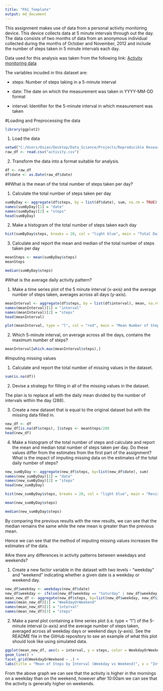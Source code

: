 ---
title: "PA1_Template"
output: md_document
---

This assignment makes use of data from a personal activity monitoring device. This device collects data at 5 minute intervals through out the day. The data consists of two months of data from an anonymous individual collected during the months of October and November, 2012 and include the number of steps taken in 5 minute intervals each day.

Data used for this analysis was taken from the following link: [Activity monitoring data](https://d396qusza40orc.cloudfront.net/repdata%2Fdata%2Factivity.zip)

The variables incuded in this dataset are:

* steps: Number of steps taking in a 5-minute interval 

* date: The date on which the measurement was taken in YYYY-MM-DD format

* interval: Identifier for the 5-minute interval in which measurement was taken

#Loading and Preprocessing the data

```{r}
library(ggplot2)
```

1. Load the data

```{r}
setwd("C:/Users/Osian/Desktop/Data_Science/Projects/Reproducible Research/Week 2")
raw_df <- read.csv("activity.csv")
```

2. Transform the data into a format suitable for analysis.

```{r}
df <- raw_df
df$date <- as.Date(raw_df$date)
```

##What is the mean of the total number of steps taken per day?

1. Calculate the total number of steps taken per day
```{r}
sumByDay <- aggregate(df$steps, by = list(df$date), sum, na.rm = TRUE)
names(sumByDay)[1] = "date"
names(sumByDay)[2] = "steps"
head(sumByDay)
```

2. Make a histogram of the total number of steps taken each day

```{r, fig.height=6, fig.width=8}
hist(sumByDay$steps, breaks = 20, col = "light blue", main = "Total Daily Steps")
```

3. Calculate and report the mean and median of the total number of steps taken per day

```{r}
meanSteps <- mean(sumByDay$steps)
meanSteps
```

```{r}
median(sumByDay$steps)
```

#What is the average daily activity pattern?

1. Make a time series plot of the 5 minute interval (x-axis) and the average number of steps taken, averages across all days (y-axis).

```{r}
meanInterval <- aggregate(df$steps, by = list(df$interval), mean, na.rm = TRUE)
names(meanInterval)[1] = "interval"
names(meanInterval)[2] = "steps"
head(meanInterval)
```
```{r, fig.height=6, fig.width=6}
plot(meanInterval, type = "l", col = "red", main = "Mean Number of Steps in an Interval")
```

2. Which 5-minute interval, on average across all the days, contains the maximum number of steps?

```{r}
meanInterval[which.max(meanInterval$steps),]
```

#Imputing missing values

1. Calculate and report the total number of missing values in the dataset.

```{r}
sum(is.na(df))
```

2. Devise a strategy for filling in all of the missing values in the dataset.

The plan is to replace all with the daily mean divided by the number of intervals within the day (288). 

3. Create a new dataset that is equal to the original dataset but with the missing data filled in.

```{r}
new_df <- df
new_df[is.na(df$steps), ]$steps <- meanSteps/288
head(new_df)
```

4. Make a histogram of the total number of steps and calculate and report the mean and median total number of steps taken per day. Do these values differ from the estimates from the first part of the assignment? What is the impact of imputing missing data on the estimates of the total daily number of steps?

```{r}
new_sumByDay <- aggregate(new_df$steps, by=list(new_df$date), sum)
names(new_sumByDay)[1] = "date"
names(new_sumByDay)[2] = "steps"
head(new_sumByDay)
```

```{r, fig.height=6, fig.width=8}
hist(new_sumByDay$steps, breaks = 20, col = "light blue", main = "Revised Total Daily Steps")
```

```{r}
mean(new_sumByDay$steps)
```

```{r}
median(new_sumByDay$steps)
```

By comparing the previous results with the new results, we can see that the median remains the same while the new mean is greater than the previous mean.  

Hence we can see that the method of imputing missing values increases the estimates of the data.

#Are there any differences in activity patterns between weekdays and weekends?

1. Create a new factor variable in the dataset with two levels - "weekday" and "weekend" indicating whether a given date is a weekday or weekend day.

```{r}
new_df$weekday <- weekdays(new_df$date)
new_df$weekday <- ifelse(new_df$weekday == "Saturday" | new_df$weekday == "Sunday", "Weekend", "Weekday")
mean_new_df <- aggregate(new_df$steps, by=list(new_df$weekday, new_df$interval), mean)
names(mean_new_df)[1] = "WeekdayOrWeekend"
names(mean_new_df)[2] = "interval"
names(mean_new_df)[3] = "steps"
```

2. Make a panel plot containing a time series plot (i.e. type = "l") of the 5-minute interval (x-axis) and the average number of steps taken, averaged across all weekday days or weekend days (y-axis). See the README file in the GitHub repository to see an example of what this plot should look like using simulated data.

```{r, fig.height=6, fig.width=13}
ggplot(mean_new_df, aes(x = interval, y = steps, color = WeekdayOrWeekend)) +
geom_line() +
facet_grid(WeekdayOrWeekend ~ .) +
labs(title = "Mean of Steps by Interval (Weekday vs Weekend)", x = "Interval (per 5 minutes)", y = "Steps")
```

From the above graph we can see that the activity is higher in the mornings on a weekday than on the weekend, however after 10:00am we can see that the activity is generally higher on weekends.

